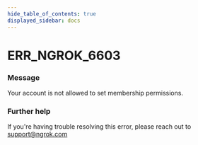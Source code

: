 ```yaml
---
hide_table_of_contents: true
displayed_sidebar: docs
---
```



# ERR_NGROK_6603

### Message
Your account is not allowed to set membership permissions.

<ErrorDetails error='err_ngrok_6603' />


### Further help
If you're having trouble resolving this error, please reach out to [support@ngrok.com](mailto:support@ngrok.com?subject=Help%20with%20ERR_NGROK_6603)

